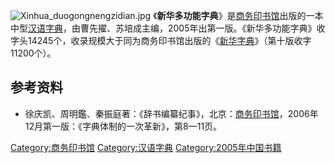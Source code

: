 [[File:Xinhua_duogongnengzidian.jpg|right]]
《'''新华多功能字典'''》是[[商务印书馆|商务印书馆]]出版的一本中型[[汉语|汉语]][[字典|字典]]，由曹先擢、苏培成主编，2005年出第一版。《新华多功能字典》收字头14245个，收录规模大于同为商务印书馆出版的《[[新华字典|新华字典]]》（第十版收字11200个）。

==参考资料==
*徐庆凯、周明鑑、秦振庭著：《辞书编纂纪事》，北京：[[商务印书馆|商务印书馆]]，2006年12月第一版：《字典体制的一次革新》，第8—11页。

[[Category:商务印书馆|Category:商务印书馆]]
[[Category:汉语字典|Category:汉语字典]]
[[Category:2005年中国书籍|Category:2005年中国书籍]]
{{book-stub}}